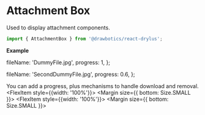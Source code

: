 


# Attachment Box
Used to display attachment components.

```jsx
import { AttachmentBox } from '@drawbotics/react-drylus';
```
__Example__

  fileName: 'DummyFile.jpg',
  progress: 1,
};

  fileName: 'SecondDummyFile.jpg',
  progress: 0.6,
};


<Playground component={AttachmentBox}>
    <AttachmentBox fileName="DummyFile.jpg" />
</Playground>

You can add a progress, plus mechanisms to handle download and removal.
<Playground mode="jsx">
  <Flex direction={FlexDirection.VERTICAL} align={FlexAlign.START}>
    <FlexItem style={{width: '100%'}}>
      <Margin size={{ bottom: Size.SMALL }}>
        <AttachmentBox fileName="Second.xls" progress={0.6} onClickDownload={onClickDownload} onClickClose={onClickClose}/>
      </Margin>
    </FlexItem>
    <FlexItem style={{width: '100%'}}>
      <Margin size={{ bottom: Size.SMALL }}>
        <AttachmentBox fileName="Third.mp4" onClickDownload={onClickDownload} onClickClose={onClickClose}/>
      </Margin>
    </FlexItem>
  </Flex>
</Playground>